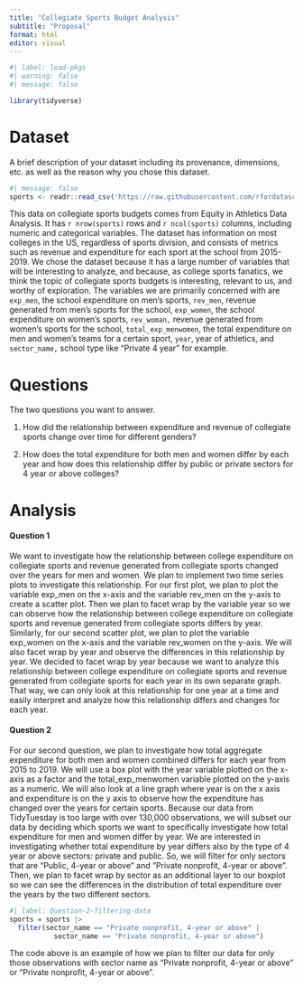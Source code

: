 ```yaml
---
title: "Collegiate Sports Budget Analysis"
subtitle: "Proposal"
format: html
editor: visual
---
```


```r
#| label: load-pkgs
#| warning: false
#| message: false

library(tidyverse)
```

# Dataset

A brief description of your dataset including its provenance, dimensions, etc. as well as the reason why you chose this dataset.

```r
#| message: false
sports <- readr::read_csv('https://raw.githubusercontent.com/rfordatascience/tidytuesday/master/data/2022/2022-03-29/sports.csv')
```

This data on collegiate sports budgets comes from Equity in Athletics Data Analysis. It has `r nrow(sports)` rows and `r ncol(sports)` columns, including numeric and categorical variables. The dataset has information on most colleges in the US, regardless of sports division, and consists of metrics such as revenue and expenditure for each sport at the school from 2015-2019. We chose the dataset because it has a large number of variables that will be interesting to analyze, and because, as college sports fanatics, we think the topic of collegiate sports budgets is interesting, relevant to us, and worthy of exploration. The variables we are primarily concerned with are `exp_men`, the school expenditure on men's sports, `rev_men`, revenue generated from men's sports for the school, `exp_women`, the school expenditure on women's sports, `rev_woman,` revenue generated from women's sports for the school, `total_exp_menwomen`, the total expenditure on men and women's teams for a certain sport, `year`, year of athletics, and `sector_name,` school type like "Private 4 year" for example.

# Questions

The two questions you want to answer.

1.  How did the relationship between expenditure and revenue of collegiate sports change over time for different genders?

2.  How does the total expenditure for both men and women differ by each year and how does this relationship differ by public or private sectors for 4 year or above colleges?

# Analysis

#### Question 1

We want to investigate how the relationship between college expenditure on collegiate sports and revenue generated from collegiate sports changed over the years for men and women. We plan to implement two time series plots to investigate this relationship. For our first plot, we plan to plot the variable exp_men on the x-axis and the variable rev_men on the y-axis to create a scatter plot. Then we plan to facet wrap by the variable year so we can observe how the relationship between college expenditure on collegiate sports and revenue generated from collegiate sports differs by year. Similarly, for our second scatter plot, we plan to plot the variable exp_women on the x-axis and the variable rev_women on the y-axis. We will also facet wrap by year and observe the differences in this relationship by year. We decided to facet wrap by year because we want to analyze this relationship between college expenditure on collegiate sports and revenue generated from collegiate sports for each year in its own separate graph. That way, we can only look at this relationship for one year at a time and easily interpret and analyze how this relationship differs and changes for each year.

#### Question 2

For our second question, we plan to investigate how total aggregate expenditure for both men and women combined differs for each year from 2015 to 2019. We will use a box plot with the year variable plotted on the x-axis as a factor and the total_exp_menwomen variable plotted on the y-axis as a numeric. We will also look at a line graph where year is on the x axis and expenditure is on the y axis to observe how the expenditure has changed over the years for certain sports. Because our data from TidyTuesday is too large with over 130,000 observations, we will subset our data by deciding which sports we want to specifically investigate how total expenditure for men and women differ by year. We are interested in investigating whether total expenditure by year differs also by the type of 4 year or above sectors: private and public. So, we will filter for only sectors that are "Public, 4-year or above" and "Private nonprofit, 4-year or above". Then, we plan to facet wrap by sector as an additional layer to our boxplot so we can see the differences in the distribution of total expenditure over the years by the two different sectors.

```r
#| label: Question-2-filtering-data
sports = sports |>
  filter(sector_name == "Private nonprofit, 4-year or above" | 
           sector_name == "Private nonprofit, 4-year or above")
```

The code above is an example of how we plan to filter our data for only those observations with sector name as "Private nonprofit, 4-year or above" or "Private nonprofit, 4-year or above".
